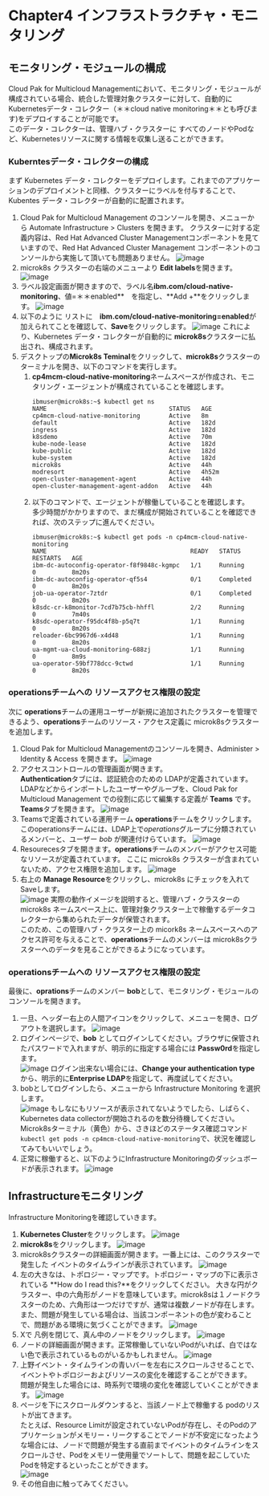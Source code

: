 # Chapter4 インフラストラクチャ・モニタリング

## モニタリング・モジュールの構成
Cloud Pak for Multicloud Managementにおいて、モニタリング・モジュールが構成されている場合、統合した管理対象クラスターに対して、自動的に Kubernetesデータ・コレクター（＊＊cloud native monitoring＊＊とも呼びます)をデプロイすることが可能です。  
このデータ・コレクターは、管理ハブ・クラスターに すべてのノードやPodなど、Kubernetesリソースに関する情報を収集し送ることができます。

### Kuberntesデータ・コレクターの構成
まず Kubernetes データ・コレクターをデプロイします。これまでのアプリケーションのデプロイメントと同様、クラスターにラベルを付与することで、Kubentes データ・コレクターが自動的に配置されます。  
1. Cloud Pak for Multicloud Management のコンソールを開き、メニューから Automate Infrastructure > Clusters を開きます。 
クラスターに対する定義内容は、Red Hat Advanced Cluster Managementコンポーネントを見ていますので、Red Hat Advanced Cluster Management コンポーネントのコンソールから実施して頂いても問題ありません。 
![image](https://user-images.githubusercontent.com/22209835/114003236-8ba17f80-9898-11eb-997c-926399ead109.png)
1. microk8s クラスターの右端のメニューより **Edit labels**を開きます。
![image](https://user-images.githubusercontent.com/22209835/114003570-cf948480-9898-11eb-9868-8909c5097f9d.png)
1. ラベル設定画面が開きますので、ラベル名**ibm.com/cloud-native-monitoring**、値=＊＊enabled**　を指定し、**Add +**をクリックします。
![image](https://user-images.githubusercontent.com/22209835/114004332-84c73c80-9899-11eb-93df-2877dca27b8e.png)
1. 以下のように リストに　**ibm.com/cloud-native-monitoring=enabled**が加えられてことを確認して、**Save**をクリックします。
![image](https://user-images.githubusercontent.com/22209835/114004446-a1fc0b00-9899-11eb-84c9-2f63b9b9caf7.png)
これにより、Kubernetes データ・コレクターが自動的に **microk8s**クラスターに払出され、構成されます。
1. デスクトップの**Microk8s Teminal**をクリックして、**microk8s**クラスターのターミナルを開き、以下のコマンドを実行します。  
   1. **cp4mcm-cloud-native-monitoring**ネームスペースが作成され、モニタリング・エージェントが構成されていることを確認します。
      ```
      ibmuser@microk8s:~$ kubectl get ns 
      NAME                                  STATUS   AGE
      cp4mcm-cloud-native-monitoring        Active   8m
      default                               Active   182d
      ingress                               Active   182d
      k8sdemo                               Active   70m
      kube-node-lease                       Active   182d
      kube-public                           Active   182d
      kube-system                           Active   182d
      microk8s                              Active   44h
      modresort                             Active   4h52m
      open-cluster-management-agent         Active   44h
      open-cluster-management-agent-addon   Active   44h
      ```
   1. 以下のコマンドで、エージェントが稼働していることを確認します。  
   多少時間がかかりますので、まだ構成が開始されていることを確認できれば、次のステップに進んでください。
      ```
      ibmuser@microk8s:~$ kubectl get pods -n cp4mcm-cloud-native-monitoring 
      NAME                                        READY   STATUS      RESTARTS   AGE
      ibm-dc-autoconfig-operator-f8f9848c-kgmpc   1/1     Running     0          8m20s
      ibm-dc-autoconfig-operator-qf5s4            0/1     Completed   0          8m20s
      job-ua-operator-7ztdr                       0/1     Completed   0          8m20s
      k8sdc-cr-k8monitor-7cd7b75cb-hhffl          2/2     Running     0          7m40s
      k8sdc-operator-f95dc4f8b-p5q7t              1/1     Running     0          8m20s
      reloader-6bc9967d6-x4d48                    1/1     Running     0          8m20s
      ua-mgmt-ua-cloud-monitoring-688zj           1/1     Running     0          8m9s
      ua-operator-59bf778dcc-9ctwd                1/1     Running     0          8m20s
      ```
### operationsチームへの リソースアクセス権限の設定
次に **operations**チームの運用ユーザーが新規に追加されたクラスターを管理できるよう、**operations**チームのリソース・アクセス定義に microk8sクラスターを追加します。
1. Cloud Pak for Multicloud Managementのコンソールを開き、Administer > Identity & Access を開きます。
![image](https://user-images.githubusercontent.com/22209835/114000343-e1285d00-9895-11eb-82b2-11ada65c0bf6.png)
1. アクセスコントロールの管理画面が開きます。  
**Authentication**タブには、認証統合のための LDAPが定義されています。
LDAPなどからインポートしたユーザーやグループを、Cloud Pak for Multicloud Management での役割に応じて編集する定義が **Teams** です。  **Teams**タブを開きます。
![image](https://user-images.githubusercontent.com/22209835/114000758-3fedd680-9896-11eb-8e74-a85b676eacd2.png)
1. Teamsで定義されている運用チーム **operations**チームをクリックします。  
このoperationsチームには、LDAP上で*operations*グループに分類されているメンバーと、ユーザー *bob* が関連付けらています。
![image](https://user-images.githubusercontent.com/22209835/114001320-caced100-9896-11eb-8bf5-9440baabd2e3.png)
1. Resourecesタブを開きます。**operations**チームのメンバーがアクセス可能なリソースが定義されています。  ここに microk8s クラスターが含まれていないため、アクセス権限を追加します。
![image](https://user-images.githubusercontent.com/22209835/114001729-27ca8700-9897-11eb-9b20-002aedba0dde.png)
1. 右上の **Manage Resource**をクリックし、microk8s にチェックを入れて Saveします。  
![image](https://user-images.githubusercontent.com/22209835/114001998-6eb87c80-9897-11eb-815b-e1e4024dee2f.png)
実際の動作イメージを説明すると、管理ハブ・クラスターの microk8s ネームスペース上に、管理対象クラスター上で稼働するデータコレクターから集められたデータが保管されます。  
このため、この管理ハブ・クラスター上の micork8s ネームスペースへのアクセス許可を与えることで、**operations**チームのメンバーは microk8sクラスターへのデータを見ることができるようになっています。

### operationsチームへの リソースアクセス権限の設定
最後に、**oprations**チームのメンバー **bob**として、モニタリング・モジュールのコンソールを開きます。
1. 一旦、ヘッダー右上の人間アイコンをクリックして、メニューを開き、ログアウトを選択します。
![image](https://user-images.githubusercontent.com/22209835/114007125-0324de00-989c-11eb-984c-0f1ebb1a850d.png)
1. ログインページで、**bob** としてログインしてください。ブラウザに保管されたパスワードで入れますが、明示的に指定する場合には **Passw0rd**を指定します。  
![image](https://user-images.githubusercontent.com/22209835/114007443-5008b480-989c-11eb-8844-12f715a06ae2.png)
ログイン出来ない場合には、**Change your authentication type**から、明示的に**Enterprise LDAP**を指定して、再度試してください。
1. bobとしてログインしたら、メニューから Infrastructure Monitoring を選択します。  
![image](https://user-images.githubusercontent.com/22209835/114008169-ed63e880-989c-11eb-9b0c-01251654dbd5.png)
もしなにもリソースが表示されてないようでしたら、しばらく、Kubernetes data collectorが開始されるのを数分待機してください。  
Microk8sターミナル（黄色）から、さきほどのステータス確認コマンド `kubectl get pods -n cp4mcm-cloud-native-monitoring`で、状況を確認してみてもいいでしょう。 
1. 正常に稼働すると、以下のようにInfrastructure Monitoringのダッシュボードが表示されます。
![image](https://user-images.githubusercontent.com/22209835/114008723-7d099700-989d-11eb-9745-bc7d4ba0e5c6.png)

 ## Infrastructureモニタリング
Infrastructure Monitoringを確認していきます。
1. **Kubernetes Cluster**をクリックします。
![image](https://user-images.githubusercontent.com/22209835/114009458-1fc21580-989e-11eb-8f54-f83c2a2e08b0.png)
1. **microk8s**をクリックします。
![image](https://user-images.githubusercontent.com/22209835/114009589-3cf6e400-989e-11eb-9976-56990c80050d.png)
1. microk8sクラスターの詳細画面が開きます。一番上には、このクラスターで発生した イベントのタイムラインが表示されています。
![image](https://user-images.githubusercontent.com/22209835/114009984-9e1eb780-989e-11eb-86ff-260c491fde29.png)
1. 左の大きなは、トポロジー・マップです。トポロジー・マップの下に表示されている **How do I read this?**をクリックしてください。
大きな円がクラスター、中の六角形がノードを意味しています。microk8sは１ノードクラスターのため、六角形は一つだけですが、通常は複数ノードが存在します。  
また、問題が発生している場合は、当該コンポーネントの色が変わることで、問題がある環境に気づくことができます。
![image](https://user-images.githubusercontent.com/22209835/114010542-28ffb200-989f-11eb-8e7f-459777bec0d4.png)
1. Xで 凡例を閉じて、真ん中のノードをクリックします。
![image](https://user-images.githubusercontent.com/22209835/114010798-78de7900-989f-11eb-8298-7d34e9efcb9b.png)
1. ノードの詳細画面が開きます。正常稼働していないPodがいれば、白ではない色で表示されているものがいるかもしれません。
![image](https://user-images.githubusercontent.com/22209835/114011045-bd6a1480-989f-11eb-9b12-a2c2f6895b9c.png)
1. 上野イベント・タイムラインの青いバーを左右にスクロールさせることで、イベントやトポロジーおよびリソースの変化を確認することができます。  
問題が発生した場合には、時系列で環境の変化を確認していくことができます。
![image](https://user-images.githubusercontent.com/22209835/114011628-6749a100-98a0-11eb-979e-7a0ebb737dac.png)
1. ページを下にスクロールダウンすると、当該ノード上で稼働する podのリストが出てきます。  
たとえば、Resource Limitが設定されていないPodが存在し、そのPodのアプリケーションがメモリー・リークすることでノードが不安定になったような場合には、ノードで問題が発生する直前までイベントのタイムラインをスクロールさせ、Podをメモリー使用量でソートして、問題を起こしていたPodを特定するといったことができます。  
![image](https://user-images.githubusercontent.com/22209835/114011889-b263b400-98a0-11eb-838c-824c906448af.png)
1. その他自由に触ってみてください。
